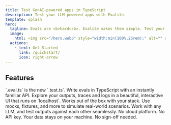 ```yaml
---
title: Test GenAI-powered apps in TypeScript
description: Test your LLM-powered apps with Evalite.
template: splash
hero:
  tagline: Evals are <b>hard</b>. Evalite makes them simple. Test your AI-powered apps with a local dev server. No API key required.
  image:
    html: <img src="/hero.webp" style="width:min(100%,25rem);" alt="" aria-hidden="true" loading="eager" />
  actions:
    - text: Get Started
      link: /quickstart/
      icon: right-arrow
---
```



## Features

<CardGrid stagger>
  <Card title="Just A Test Runner" icon="laptop">
    `.eval.ts` is the new `.test.ts`. Write evals in TypeScript with an
    instantly familiar API.
  </Card>
  <Card title="Instant Feedback" icon="rocket">
    Explore your outputs, traces and logs in a beautiful, interactive UI that
    runs on `localhost`.
  </Card>
  <Card title="Built on Vitest" icon="laptop">
    Works out of the box with your stack. Use mocks, fixtures, and more to
    simulate real-world scenarios.
  </Card>
  <Card title="No Vendor Lock-In" icon="puzzle">
    Work with any LLM, and test outputs against each other seamlessly.
  </Card>
  <Card title="Put Away Your Credit Card" icon="approve-check-circle">
    No cloud platform. No API key. Your data stays on your machine. No sign-off
    needed.
  </Card>
</CardGrid>
